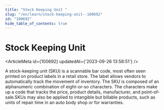 ```yaml
---
title: "Stock Keeping Unit "
slug: "/en/learn/stock-keeping-unit--100692"
id: "100692"
hide_table_of_contents: true
---
```



# Stock Keeping Unit 

<ArticleMeta id={100692} updatedAt={'2023-09-26 13:58:51'} />
<div className='border-solid border-b border-t-0 my-4 border-[var(--ifm-color-gray-300)]' />

A stock-keeping unit (SKU) is a scannable bar code, most often seen printed on product labels in a retail store. The label allows vendors to automatically track the movement of inventory. The SKU is composed of an alphanumeric combination of eight-or-so characters. The characters make up a code that tracks the price, product details, manufacturer, and point-of-sale.SKUs may also be applied to intangible but billable products, such as units of repair time in an auto body shop or for warranties.
